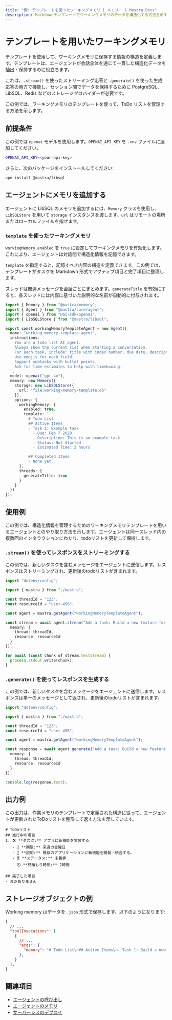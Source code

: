 ```yaml
---
title: "例: テンプレートを使ったワーキングメモリ | メモリー | Mastra Docs"
description: Markdownテンプレートでワーキングメモリのデータを構造化する方法を示す例。
---
```




# テンプレートを用いたワーキングメモリ

テンプレートを使用して、ワーキングメモリに保存する情報の構造を定義します。テンプレートは、エージェントが会話全体を通じて一貫した構造化データを抽出・保持するのに役立ちます。

これは、`.stream()` を使ったストリーミング応答と `.generate()` を使った生成応答の両方で機能し、セッション間でデータを保持するために PostgreSQL、LibSQL、Redis などのストレージプロバイダーが必要です。

この例では、ワーキングメモリのテンプレートを使って、ToDo リストを管理する方法を示します。



## 前提条件

この例では `openai` モデルを使用します。`OPENAI_API_KEY` を `.env` ファイルに追加してください。

```bash filename=".env" copy
OPENAI_API_KEY=<your-api-key>
```

さらに、次のパッケージをインストールしてください:

```bash copy
npm install @mastra/libsql
```



## エージェントにメモリを追加する

エージェントに LibSQL のメモリを追加するには、`Memory` クラスを使用し、`LibSQLStore` を用いて `storage` インスタンスを渡します。`url` はリモートの場所またはローカルファイルを指せます。

### `template` を使ったワーキングメモリ

`workingMemory.enabled` を `true` に設定してワーキングメモリを有効化します。これにより、エージェントは対話間で構造化情報を記憶できます。

`template` を指定すると、記憶すべき内容の構造を定義できます。この例では、テンプレートがタスクを Markdown 形式でアクティブ項目と完了項目に整理します。

スレッドは関連メッセージを会話ごとにまとめます。`generateTitle` を有効にすると、各スレッドには内容に基づいた説明的な名前が自動的に付与されます。

```typescript filename="src/mastra/agents/example-working-memory-template-agent.ts" showLineNumbers copy
import { Memory } from "@mastra/memory";
import { Agent } from "@mastra/core/agent";
import { openai } from "@ai-sdk/openai";
import { LibSQLStore } from "@mastra/libsql";

export const workingMemoryTemplateAgent = new Agent({
  name: "working-memory-template-agent",
  instructions: `
    You are a todo list AI agent.
    Always show the current list when starting a conversation.
    For each task, include: title with index number, due date, description, status, and estimated time.
    Use emojis for each field.
    Support subtasks with bullet points.
    Ask for time estimates to help with timeboxing.
  `,
  model: openai("gpt-4o"),
  memory: new Memory({
    storage: new LibSQLStore({
      url: "file:working-memory-template.db"
    }),
    options: {
      workingMemory: {
        enabled: true,
        template: `
          # Todo List
          ## Active Items
          - Task 1: Example task
            - Due: Feb 7 2028
            - Description: This is an example task
            - Status: Not Started
            - Estimated Time: 2 hours

          ## Completed Items
          - None yet`
      },
      threads: {
        generateTitle: true
      }
    }
  })
});
```



## 使用例

この例では、構造化情報を管理するためのワーキングメモリテンプレートを用いるエージェントとのやり取り方法を示します。エージェントは同一スレッド内の複数回のインタラクションにわたり、todoリストを更新して保持します。

### `.stream()` を使ってレスポンスをストリーミングする

この例では、新しいタスクを含むメッセージをエージェントに送信します。レスポンスはストリーミングされ、更新後のtodoリストが含まれます。

```typescript filename="src/test-working-memory-template-agent.ts" showLineNumbers copy
import "dotenv/config";

import { mastra } from "./mastra";

const threadId = "123";
const resourceId = "user-456";

const agent = mastra.getAgent("workingMemoryTemplateAgent");

const stream = await agent.stream("Add a task: Build a new feature for our app. It should take about 2 hours and needs to be done by next Friday.", {
  memory: {
    thread: threadId,
    resource: resourceId
  }
});

for await (const chunk of stream.textStream) {
  process.stdout.write(chunk);
}
```

### `.generate()` を使ってレスポンスを生成する

この例では、新しいタスクを含むメッセージをエージェントに送信します。レスポンスは単一のメッセージとして返され、更新後のtodoリストが含まれます。

```typescript filename="src/test-working-memory-template-agent.ts" showLineNumbers copy
import "dotenv/config";

import { mastra } from "./mastra";

const threadId = "123";
const resourceId = "user-456";

const agent = mastra.getAgent("workingMemoryTemplateAgent");

const response = await agent.generate("Add a task: Build a new feature for our app. It should take about 2 hours and needs to be done by next Friday.", {
  memory: {
    thread: threadId,
    resource: resourceId
  }
});

console.log(response.text);
```



## 出力例

この出力は、作業メモリのテンプレートで定義された構造に従って、エージェントが更新されたToDoリストを整形して返す方法を示しています。

```text
# ToDoリスト
## 進行中の項目
1. 🛠️ **タスク:** アプリに新機能を実装する
   - 📅 **期限:** 来週の金曜日
   - 📝 **説明:** 既存のアプリケーションに新機能を開発・統合する。
   - ⏳ **ステータス:** 未着手
   - ⏲️ **見積もり時間:** 2時間

## 完了した項目
- まだありません
```



## ストレージオブジェクトの例

Working memory はデータを `.json` 形式で保存します。以下のようになります:

```json
{
  // ...
  "toolInvocations": [
    {
      // ...
      "args": {
        "memory": "# Todo List\n## Active Items\n- Task 1: Build a new feature for our app\n  - Due: Next Friday\n  - Description: Build a new feature for our app\n  - Status: Not Started\n  - Estimated Time: 2 hours\n\n## Completed Items\n- None yet"
      },
    }
  ],
}
```



## 関連項目

- [エージェントの呼び出し](../agents/calling-agents.mdx#from-the-command-line)
- [エージェントのメモリ](../../docs/agents/agent-memory.mdx)
- [サーバーレスのデプロイ](../../docs/deployment/server-deployment.mdx#libsqlstore)
